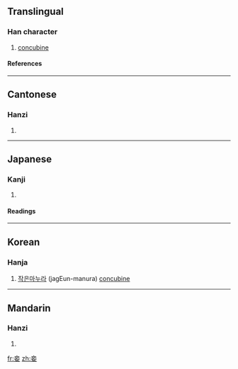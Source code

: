 ==Translingual==
===Han character===
{{Han char|rn=38|rad=女|as=05|sn=8|four=0040<sub>4</sub>|canj=卜廿女 (YTV)}}
# [[concubine]]
====References====
{{Han ref|kx=0257.390|dkj=06147|dj=0523.060|hdz=21040.080|uh=59BE|ud=22974|bh=A963|bd=43363}}
----
==Cantonese==
===Hanzi===
{{yue-hanzi|jyut=|y=chip3}}
# {{defn|Cantonese}}
----
==Japanese==
===Kanji===
{{ja-kanji|grade=|rs=女05}}
# {{defn|Japanese}} 
====Readings====
{{ja-readings|on=[[しょう]] (shō)|kun=[[めかけ]] (mekake), [[わらわ]] (warawa)}}
----
==Korean==
===Hanja===
{{ko-hanja|hangeul=첩|rv=cheop|mr=ch'ŏp}}
# [[작은]][[마누라]] (jagEun-manura) [[concubine]]
 
----

==Mandarin==
===Hanzi===
{{cmn-hanzi|pin=[[qiè]] (qie4)|wg=ch'ieh<sup>4</sup>}}
# {{defn|Mandarin}}

[[fr:妾]]
[[zh:妾]]
